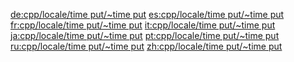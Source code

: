 {{cpp/locale/facet/destructor|time_put}}

[[de:cpp/locale/time put/~time put]]
[[es:cpp/locale/time put/~time put]]
[[fr:cpp/locale/time put/~time put]]
[[it:cpp/locale/time put/~time put]]
[[ja:cpp/locale/time put/~time put]]
[[pt:cpp/locale/time put/~time put]]
[[ru:cpp/locale/time put/~time put]]
[[zh:cpp/locale/time put/~time put]]